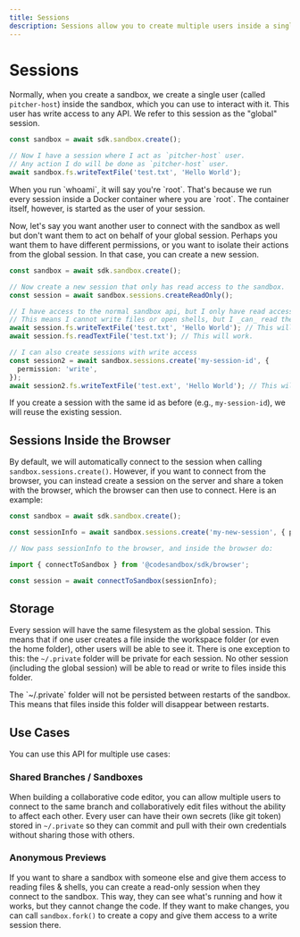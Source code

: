 ```yaml
---
title: Sessions
description: Sessions allow you to create multiple users inside a single sandbox.
---
```



# Sessions

Normally, when you create a sandbox, we create a single user (called `pitcher-host`) inside the sandbox, which you can use to interact with it. This user has write access to any API. We refer to this session as the "global" session.

```ts
const sandbox = await sdk.sandbox.create();

// Now I have a session where I act as `pitcher-host` user.
// Any action I do will be done as `pitcher-host` user.
await sandbox.fs.writeTextFile('test.txt', 'Hello World');
```

<Callout>
When you run `whoami`, it will say you're `root`. That's because we run every session inside a Docker container where you are `root`. The container itself, however, is started as the user of your session.
</Callout>

Now, let's say you want another user to connect with the sandbox as well but don't want them to act on behalf of your global session. Perhaps you want them to have different permissions, or you want to isolate their actions from the global session. In that case, you can create a new session.

```ts
const sandbox = await sdk.sandbox.create();

// Now create a new session that only has read access to the sandbox.
const session = await sandbox.sessions.createReadOnly();

// I have access to the normal sandbox api, but I only have read access
// This means I cannot write files or open shells, but I _can_ read them
await session.fs.writeTextFile('test.txt', 'Hello World'); // This will throw an error.
await session.fs.readTextFile('test.txt'); // This will work.

// I can also create sessions with write access
const session2 = await sandbox.sessions.create('my-session-id', {
  permission: 'write',
});
await session2.fs.writeTextFile('test.ext', 'Hello World'); // This will work
```

If you create a session with the same id as before (e.g., `my-session-id`), we will reuse the existing session.

## Sessions Inside the Browser

By default, we will automatically connect to the session when calling `sandbox.sessions.create()`. However, if you want to connect from the browser, you can instead create a session on the server and share a token with the browser, which the browser can then use to connect. Here is an example:

```ts
const sandbox = await sdk.sandbox.create();

const sessionInfo = await sandbox.sessions.create('my-new-session', { permission: 'write', autoConnect: false });

// Now pass sessionInfo to the browser, and inside the browser do:

import { connectToSandbox } from '@codesandbox/sdk/browser';

const session = await connectToSandbox(sessionInfo);
```

## Storage

Every session will have the same filesystem as the global session. This means that if one user creates a file inside the workspace folder (or even the home folder), other users will be able to see it. There is one exception to this: the `~/.private` folder will be private for each session. No other session (including the global session) will be able to read or write to files inside this folder.

<Callout>
The `~/.private` folder will not be persisted between restarts of the sandbox. This means that files inside this folder will disappear between restarts. 
</Callout>

## Use Cases

You can use this API for multiple use cases:

### Shared Branches / Sandboxes

When building a collaborative code editor, you can allow multiple users to connect to the same branch and collaboratively edit files without the ability to affect each other. Every user can have their own secrets (like git token) stored in `~/.private` so they can commit and pull with their own credentials without sharing those with others.

### Anonymous Previews

If you want to share a sandbox with someone else and give them access to reading files & shells, you can create a read-only session when they connect to the sandbox. This way, they can see what's running and how it works, but they cannot change the code. If they want to make changes, you can call `sandbox.fork()` to create a copy and give them access to a write session there.
